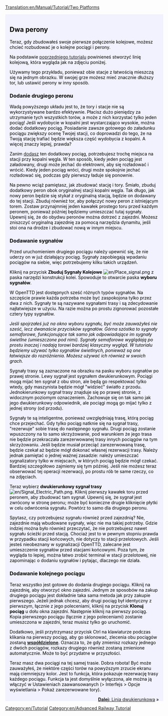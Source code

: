 [[Translation:en/Manual/Tutorial/Two Platforms]]

{{en/Tabs|3|1
|pl/Manual/Tutorial/Tutorial/Dwa perony|1. Dwa perony<!--
-->|pl/Manual/Tutorial/Tutorial/Linia dwukierunkowa|2. Linia dwukierunkowa<!--
-->|pl/Manual/Tutorial/Tutorial/Podstawowa sieć kolejowa|3. Podstawowa sieć kolejowa}}
<div style="padding:.5em 1em 1em 1em; border-top:none; background-color:#f1f2fe; color:#000;">
{{pl/tutorial}}

== Dwa perony ==
Teraz, gdy zbudowałeś swoje pierwsze połączenie kolejowe, możesz chcieć rozbudować je o kolejne pociągi i perony.

Na podstawie [[pl/Manual/Tutorial/Tutorial/Pociagi|poprzedniego tutorialu]] powinieneś stworzyć linię kolejową, która wygląda jak na zdjęciu poniżej.
{{en/Phototable|[[File:en/Tutorial single track.png|400px]]|Dwie stacje, trochę torów i pociąg (kliknij, aby powiększyć)|none}}

Używamy tego przykładu, ponieważ obie stacje z łatwością mieszczą się na jednym obrazku. W swojej grze możesz mieć znacznie dłuższy tor, lub ustawić perony w inny sposób.

=== Dodanie drugiego peronu ===

Wadą powyższego układu jest to, że tory i stacje nie są wykorzystywane bardzo efektywnie. Płacisz dużo pieniędzy za utrzymanie tych wszystkich torów, a może z nich korzystać tylko jeden pociąg! Jeśli wydobycie w kopalni jest wystarczająco wysokie, można dodać dodatkowy pociąg. Posiadanie zawsze gotowego do załadunku pociągu zwiększy ocenę Twojej stacji, co doprowadzi do tego, że na Twoją stację trafiać będzie większa część wydobycia z kopalni. A więcej znaczy lepiej, prawda?

Zanim [[pl/Kupno pociągów|dodasz]] ten dodatkowy pociąg, potrzebujesz trochę miejsca na stacji przy kopalni węgla. W ten sposób, kiedy jeden pociąg jest załadowany, drugi może jechać do elektrowni, aby się rozładować i wrócić. Kiedy jeden pociąg wróci, drugi może spokojnie jechać rozładować się, podczas gdy pierwszy ładuje się ponownie.

Na pewno wciąż pamiętasz, jak zbudować stację i tory. Śmiało, zbuduj dodatkowy peron obok oryginalnej stacji kopalni węgla. Tak długo, jak nowy peron będzie się stykał z oryginalną stacją, będzie on dodawany do tej stacji. Zbuduj również tor, aby połączyć nowy peron z istniejącym torem. Zostaw przynajmniej jeden kawałek prostego toru przed każdym peronem, ponieważ później będziemy umieszczać tutaj sygnały. Upewnij się, że do obydwu peronów można dotrzeć z zajezdni. Możesz zniszczyć oryginalną zajezdnię za pomocą narzędzia dynamitu, jeśli stoi ona na drodze i zbudować nową w innym miejscu.

=== Dodawanie sygnałów ===
Przed uruchomieniem drugiego pociągu należy upewnić się, że nie uderzy on w już działający pociąg. Sygnały zapobiegają wpadaniu pociągów na siebie, więc potrzebujemy kilku takich urządzeń.

Kliknij na przycisk '''Zbuduj Sygnały Kolejowe''' [[File:en/Place signal.png]] z paska narzędzi konstrukcji kolei. Spowoduje to otwarcie paska '''wyboru sygnałów'''.

W OpenTTD jest dostępnych sześć różnych typów sygnałów. Na szczęście prawie każda potrzeba może być zaspokojona tylko przez dwa z nich. Sygnały te są nazywane sygnałami trasy i są zdecydowanie najłatwiejsze w użyciu. Na razie można po prostu zignorować pozostałe cztery typy sygnałów.

''Jeśli spojrzałeś już na okno wyboru sygnału, być może zauważyłeś nie sześć, lecz dwanaście przycisków sygnałów. Górna szóstka to sygnały semaforowe, funkcjonujące tak samo jak odpowiadające im sygnały świetlne (umieszczone pod nimi). Sygnały semaforowe wyglądają po prostu inaczej i nadają torowi bardziej klasyczny wygląd. W tutorialu będziemy używać tylko sygnałów świetlnych, ponieważ są one łatwiejsze do rozróżnienia. Możesz używać ich również w swoich grach.''

{{en/Phototable|[[File:en/Yapp signalgui.png]]|Sygnały trasy|left}} Sygnały trasy są zaznaczone na obrazku na pasku wyboru sygnałów po prawej stronie. Lewy sygnał jest sygnałem dwukierunkowym. Pociągi mogą mijać ten sygnał z obu stron, ale będą go respektować tylko wtedy, gdy maszynista będzie mógł "widzieć" światło z przodu. Jednokierunkowy sygnał trasy znajduje się po prawej stronie, z widocznym poziomym oznaczeniem. Zachowuje się on tak samo jak jego dwukierunkowy odpowiednik, ale pociągi mogą go mijać tylko z jednej strony (od przodu).

Sygnały te są inteligentne, ponieważ uwzględniają trasę, którą pociąg chce przejechać. Gdy tylko pociąg natknie się na sygnał trasy, "rezerwuje" sobie trasę do następnego sygnału. Drugi pociąg zostanie wpuszczony na to samo skrzyżowanie, pod warunkiem że jego trasa nie będzie przekraczała zarezerwowanej trasy innych pociągów na tym skrzyżowaniu. Jeśli będzie musiał przeciąć zarezerwowaną trasę, będzie czekał aż będzie mógł dokonać własnej rezerwacji trasy. Należy jednak pamiętać o jednej ważnej zasadzie: należy umieszczać sygnalizatory tylko w miejscach, w których pociąg będzie mógł czekać. Bardziej szczegółowo zajmiemy się tym później. Jeśli nie możesz teraz obserwować tej operacji rezerwacji, po prostu rób te same rzeczy, co na zdjęciach.

Teraz wybierz '''dwukierunkowy sygnał trasy''' [[File:en/Signal Electric Path.png]]. Kliknij pierwszy kawałek toru przed peronem, aby zbudować tam sygnał. Upewnij się, że sygnał jest zwrócony w stronę peronu; może być konieczne drugie kliknięcie płytki w celu odwrócenia sygnału. Powtórz to samo dla drugiego peronu.

{{en/Phototable|[[File:en/Tutorial two platforms.png|400px]]|Drugi peron wyposażony w synagły trasy|none}}

Spytasz, czy potrzebujesz sygnału również przed zajezdnią? Nie, zajezdnie mają wbudowane sygnały, więc nie ma takiej potrzeby. Gdzie indziej można było również przeczytać, że nie potrzebujesz nawet sygnału ścieżki przed stacją. Chociaż jest to w pewnym stopniu prawda w przypadku stacji końcowych, nie dotyczy to stacji przelotowych. Jeśli jesteś nieobeznany w sygnalizacji OpenTTD, zalecane jest umieszczenie sygnałów przed stacjami końcowymi. Poza tym, że wygląda to lepiej, można łatwo zrobić terminal w stacji przelotowej, nie zapominając o dodaniu sygnałów i pytając, dlaczego nie działa.

=== Dodawanie kolejnego pociągu ===
Teraz wszystko jest gotowe do dodania drugiego pociągu. Kliknij na zajezdnię, aby otworzyć okno zajezdni. Jednym ze sposobów na zakup drugiego pociągu jest dokładnie taka sama metoda jak przy zakupie pierwszego. Jeżeli jednak chcesz, aby drugi pociąg był identyczny z pierwszym, łącznie z jego poleceniami, kliknij na przycisk '''Klonuj pociąg''' u dołu okna zajezdni. Następnie kliknij na pierwszy pociąg. Kopia pierwszego pociągu (łącznie z jego poleceniami) zostanie umieszczona w zajezdni, teraz musisz tylko go uruchomić.

Dodatkowo, jeśli przytrzymasz przycisk Ctrl na klawiaturze podczas klikania na pierwszy pociąg, aby go sklonować, zlecenia obu pociągów zostaną [[pl/Polecenia współdzielone|'''współdzielone''']]. Oznacza to, że gdy zmienisz rozkazy jednego z dwóch pociągów, rozkazy drugiego również zostaną zmienione automatycznie. Może to być przydatne w przyszłości.

{{en/Phototable|[[File:en/Tutorial two trains.png|400px]]|Stacja kopalni, z dwoma peronami i sygnałami trasy w akcji|none}}

Teraz masz dwa pociągi na tej samej trasie. Dobra robota! 
Być może zauważyłeś, że niektóre części torów na powyższym zrzucie ekranu mają ciemniejszy kolor. Jest to funkcja, która pokazuje rezerwację trasy każdego pociągu. Funkcja ta jest domyślnie wyłączona, ale można ją włączyć w Ustawieniach zaawansowanych (> Interfejs > Opcje wyświetlania > Pokaż zarezerwowane tory). 


<span style="float: right">[[pl/Manual/Tutorial/Tutorial/Linia dwukierunkowa|'''Dalej:''' Linia dwukierunkowa]] &raquo;</span>
</div>
[[Category:en/Tutorial]]
[[Category:en/Advanced Railway Tutorial]]